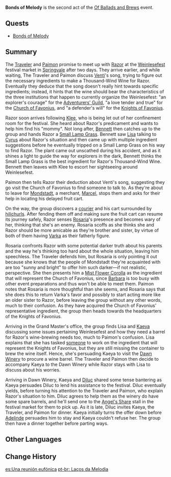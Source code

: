 {{Act Infobox
|image          = Bonds of Melody.png
|type           = Story
|event_name     = Of Ballads and Brews
|actNum         = II
|prev           = Sounds From Afar
|next           = Aroma of the Past
}}
'''Bonds of Melody''' is the second act of the [[Of Ballads and Brews]] event.

==Quests==
* [[Bonds of Melody (Quest)|Bonds of Melody]]

==Summary==
The [[Traveler]] and [[Paimon]] promise to meet up with [[Razor]] at the [[Weinlesefest]] festival market in [[Springvale]] after two days. They arrive earlier, and while waiting, The Traveler and Paimon discuss [[Venti]]'s song, trying to figure out the necessary ingredients to make a Thousand-Wind Wine for Razor. Eventually they deduce that the song doesn't really hint towards specific ingredients; instead, it hints that the wine should bear the characteristics of the three institutions that happen to currently organize the Weinlesefest: "an explorer's courage" for the [[Adventurers' Guild]], "a love tender and true" for the [[Church of Favonius]], and "a defender's will" for the [[Knights of Favonius]].

Razor soon arrives following [[Klee]], who is being let out of her confinement room for the festival. She heard about Razor's predicament and wants to help him find his "mommy". Not long after, [[Bennett]] then catches up to the group and hands Razor a [[Small Lamp Grass]]. Bennett saw [[Lisa]] talking to [[Cyrus]] about Razor's situation and then came up with multiple ingredient suggestions before he eventually tripped on a Small Lamp Grass on his way to find Razor. The plant came out unscathed during his accident, and as it shines a light to guide the way for explorers in the dark, Bennett thinks the Small Lamp Grass is the best ingredient for Razor's Thousand-Wind Wine. Bennett then leaves with Klee to escort her sightseeing around Weinlesefest.

Paimon then tells Razor their deduction about Venti's song, suggesting they go visit the Church of Favonius to find someone to talk to. As they're about to leave for [[Mondstadt]], a merchant, [[Marcel]], stops them and asks for their help in locating his delayed fruit cart.

On the way, the group discovers a [[Rolf|courier]] and his cart surrounded by [[hilichurl]]s. After fending them off and making sure the fruit cart can resume its journey safely, Razor senses [[Rosaria]]'s presence and becomes wary of her, thinking that she's an enemy. Rosaria scoffs as she thinks she and Razor should be more amicable as they're brother and sister, by virtue of both of them having [[Varka]] as their fatherly figure.

Rosaria confronts Razor with some potential darker truth about his parents and the way he's thinking too hard about the whole situation, leaving him speechless. The Traveler defends him, but Rosaria is only pointing it out because she knows that the people of Mondstadt they're acquainted with are too "sunny and bright" to offer him such darker—if not realistic, perspective. She then presents him a [[Mist Flower Corolla]] as the ingredient that will represent the Church of Favonius, since [[Barbara]] is too busy with other event preparations and thus won't be able to meet them. Paimon notes that Rosaria is more thoughtful than she seems, and Rosaria says that she does this to return Varka's favor and possibly to start acting more like an older sister to Razor, before leaving the group without any other words, much to their confusion. As they have acquired the Church of Favonius' representative ingredient, the group then heads towards the headquarters of the Knights of Favonius.

Arriving in the Grand Master's office, the group finds Lisa and [[Kaeya]] discussing some issues pertaining Weinlesefest and how they need a barrel for Razor's wine-brewing needs too, much to Paimon's confusion. Lisa explains that she has tasked [[Noelle|someone]] to work on the ingredient that will represent the Knights of Favonius, but they are still missing the container to brew the wine itself. Hence, she's persuading Kaeya to visit the [[Dawn Winery]] to procure a wine barrel. The Traveler and Paimon then decide to accompany Kaeya to the Dawn Winery while Razor stays with Lisa to discuss about his worries.

Arriving in Dawn Winery, Kaeya and [[Diluc]] shared some tense bantering as Kaeya persuades Diluc to lend his assistance to the festival. Diluc eventually yields, before turning his attention to the Traveler and Paimon, who explain Razor's situation to him. Diluc agrees to help them as the winery do have some spare barrels, and he'll send one to the [[Angel's Share]] stall in the festival market for them to pick up. As it is late, Diluc invites Kaeya, the Traveler, and Paimon for dinner. Kaeya initially turns the offer down before [[Adelinde]] persuades him to stay and Kaeya couldn't refuse her. The group then have a dinner together before parting ways.

==Other Languages==
{{Other Languages
|en      = Bonds of Melody
|zhs     = 自歌谣汇聚的牵绊
|zhs_rm  = Zì Gēyáo Huìjù de Qiānbàn
|zht     = 自歌謠匯聚的牽絆
|zht_rm  = Zì Gēyáo Huìjù de Qiānbàn
|zh_tl   = The Bonds Gathered From Songs
|ja      = 歌謡より寄せ集めし絆
|ja_rm   = Kayou yori Yoseatsumeshi Kizuna
|ja_tl   = Bonds Created by Songs
|ko      = 노래로 엮인 인연
|ko_rm   = Noraero Yeokkin Inyeon
|ko_tl   = Song-Bound Relationship
|es      = Una reunión eufónica
|es_tl   = A Euphonic Reunion
|fr      = Liens de mélodie
|fr_tl   = Bonds of Melody
|ru      = Узы песни
|ru_tl   = Bonds of a Song
|th      = ความผูกพันจากบทกวี
|th_rm   = 
|th_tl   = 
|vi      = Sợi Dây Liên Kết Trong Câu Ca
|vi_tl   = The Binding String in the Songs
|de      = In Melodien verdichtete Verbindung
|de_tl   = In Melodies Compacted Bonds
|id      = Ikatan Melodi
|id_tl   = Bonds of Melody
|pt      = Laços da Melodia
|pt_tl   = Bonds of the Melody
|tr      = Melodik Bağlar
|tr_tl   = 
|it      = Legami melodici
|it_tl   = 
}}

==Change History==
{{Change History|3.1}}

[[es:Una reunión eufónica]]
[[pt-br: Laços da Melodia]]